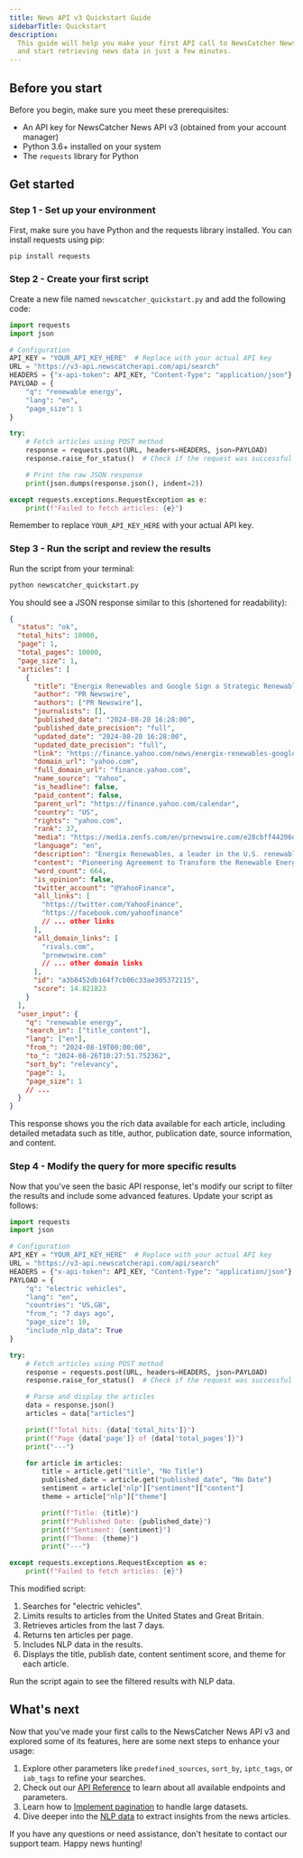 ```yaml
---
title: News API v3 Quickstart Guide
sidebarTitle: Quickstart
description:
  This guide will help you make your first API call to NewsCatcher News API v3
  and start retrieving news data in just a few minutes.
---
```


## Before you start

Before you begin, make sure you meet these prerequisites:

- An API key for NewsCatcher News API v3 (obtained from your account manager)
- Python 3.6+ installed on your system
- The `requests` library for Python

## Get started

### Step 1 - Set up your environment

First, make sure you have Python and the requests library installed. You can
install requests using pip:

```bash
pip install requests
```

### Step 2 - Create your first script

Create a new file named `newscatcher_quickstart.py` and add the following code:

```python
import requests
import json

# Configuration
API_KEY = "YOUR_API_KEY_HERE"  # Replace with your actual API key
URL = "https://v3-api.newscatcherapi.com/api/search"
HEADERS = {"x-api-token": API_KEY, "Content-Type": "application/json"}
PAYLOAD = {
    "q": "renewable energy",
    "lang": "en",
    "page_size": 1
}

try:
    # Fetch articles using POST method
    response = requests.post(URL, headers=HEADERS, json=PAYLOAD)
    response.raise_for_status()  # Check if the request was successful

    # Print the raw JSON response
    print(json.dumps(response.json(), indent=2))

except requests.exceptions.RequestException as e:
    print(f"Failed to fetch articles: {e}")
```

Remember to replace `YOUR_API_KEY_HERE` with your actual API key.

### Step 3 - Run the script and review the results

Run the script from your terminal:

```bash
python newscatcher_quickstart.py
```

You should see a JSON response similar to this (shortened for readability):

```json
{
  "status": "ok",
  "total_hits": 10000,
  "page": 1,
  "total_pages": 10000,
  "page_size": 1,
  "articles": [
    {
      "title": "Energix Renewables and Google Sign a Strategic Renewable Energy Agreement",
      "author": "PR Newswire",
      "authors": ["PR Newswire"],
      "journalists": [],
      "published_date": "2024-08-20 16:28:00",
      "published_date_precision": "full",
      "updated_date": "2024-08-20 16:28:00",
      "updated_date_precision": "full",
      "link": "https://finance.yahoo.com/news/energix-renewables-google-sign-strategic-162800318.html",
      "domain_url": "yahoo.com",
      "full_domain_url": "finance.yahoo.com",
      "name_source": "Yahoo",
      "is_headline": false,
      "paid_content": false,
      "parent_url": "https://finance.yahoo.com/calendar",
      "country": "US",
      "rights": "yahoo.com",
      "rank": 37,
      "media": "https://media.zenfs.com/en/prnewswire.com/e28cbff44206d28b1afd175f5527ddff",
      "language": "en",
      "description": "Energix Renewables, a leader in the U.S. renewable energy sector and part of the Energix Group, a global leader in renewable energy, is proud to announce the signing of a strategic long-term agreement…",
      "content": "Pioneering Agreement to Transform the Renewable Energy Landscape in the U.S.\nARLINGTON, Va., Aug. 20, 2024 /PRNewswire/ -- Energix Renewables, a leader in the U.S. renewable energy sector and part of the Energix Group, a global leader in renewable energy, is proud to announce the signing of a strategic long-term agreement with Google...",
      "word_count": 664,
      "is_opinion": false,
      "twitter_account": "@YahooFinance",
      "all_links": [
        "https://twitter.com/YahooFinance",
        "https://facebook.com/yahoofinance"
        // ... other links
      ],
      "all_domain_links": [
        "rivals.com",
        "prnewswire.com"
        // ... other domain links
      ],
      "id": "a3b8452db164f7cb06c33ae305372115",
      "score": 14.821823
    }
  ],
  "user_input": {
    "q": "renewable energy",
    "search_in": ["title_content"],
    "lang": ["en"],
    "from_": "2024-08-19T00:00:00",
    "to_": "2024-08-26T10:27:51.752362",
    "sort_by": "relevancy",
    "page": 1,
    "page_size": 1
    // ...
  }
}
```

This response shows you the rich data available for each article, including
detailed metadata such as title, author, publication date, source information,
and content.

### Step 4 - Modify the query for more specific results

Now that you've seen the basic API response, let's modify our script to filter
the results and include some advanced features. Update your script as follows:

```python
import requests
import json

# Configuration
API_KEY = "YOUR_API_KEY_HERE"  # Replace with your actual API key
URL = "https://v3-api.newscatcherapi.com/api/search"
HEADERS = {"x-api-token": API_KEY, "Content-Type": "application/json"}
PAYLOAD = {
    "q": "electric vehicles",
    "lang": "en",
    "countries": "US,GB",
    "from_": "7 days ago",
    "page_size": 10,
    "include_nlp_data": True
}

try:
    # Fetch articles using POST method
    response = requests.post(URL, headers=HEADERS, json=PAYLOAD)
    response.raise_for_status()  # Check if the request was successful

    # Parse and display the articles
    data = response.json()
    articles = data["articles"]

    print(f"Total hits: {data['total_hits']}")
    print(f"Page {data['page']} of {data['total_pages']}")
    print("---")

    for article in articles:
        title = article.get("title", "No Title")
        published_date = article.get("published_date", "No Date")
        sentiment = article["nlp"]["sentiment"]["content"]
        theme = article["nlp"]["theme"]

        print(f"Title: {title}")
        print(f"Published Date: {published_date}")
        print(f"Sentiment: {sentiment}")
        print(f"Theme: {theme}")
        print("---")

except requests.exceptions.RequestException as e:
    print(f"Failed to fetch articles: {e}")
```

This modified script:

1. Searches for "electric vehicles".
2. Limits results to articles from the United States and Great Britain.
3. Retrieves articles from the last 7 days.
4. Returns ten articles per page.
5. Includes NLP data in the results.
6. Displays the title, publish date, content sentiment score, and theme for each
   article.

Run the script again to see the filtered results with NLP data.

## What's next

Now that you've made your first calls to the NewsCatcher News API v3 and
explored some of its features, here are some next steps to enhance your usage:

1. Explore other parameters like `predefined_sources`, `sort_by`, `iptc_tags`,
   or `iab_tags` to refine your searches.
2. Check out our [API Reference](/v3/api-reference) to learn about all available
   endpoints and parameters.
3. Learn how to
   [Implement pagination](/v3/documentation/how-to/paginate-large-data-sets) to
   handle large datasets.
4. Dive deeper into the
   [NLP data](/v3/documentation/guides-and-concepts/nlp-data) to extract
   insights from the news articles.

If you have any questions or need assistance, don't hesitate to contact our
support team. Happy news hunting!
